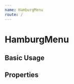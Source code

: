 ---
name: HamburgMenu
route: /
---


# HamburgMenu

## Basic Usage

<Playground>
  <ThemeProvider theme={agencyTheme}>
    <div>
      <HamburgMenu />
    </div>
  </ThemeProvider>
</Playground>

## Properties

<PropsTable of={HamburgMenu} />

